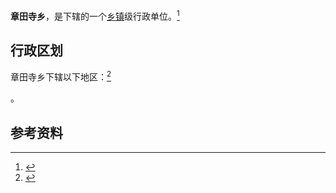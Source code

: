 {{中国乡级行政区|42/10/22/201/000}}

'''章田寺乡'''，是{{PRC admin/fullname|42/10/22/201/000|3}}下辖的一个[[乡镇|乡镇]]级行政单位。<ref>{{PRC admin/ref sgc|{{PRC admin/parent|42/10/22/201/000}}}}</ref>

== 行政区划 ==

章田寺乡下辖以下地区：<ref>{{PRC admin/ref sgc|42/10/22/201/000}}</ref>

{{PRC admin/children|42/10/22/201/000}}。

== 参考资料 ==

{{reflist}}

{{行政区划小作品}}
{{PRC admin/navcat|42/10/22/201/000}}